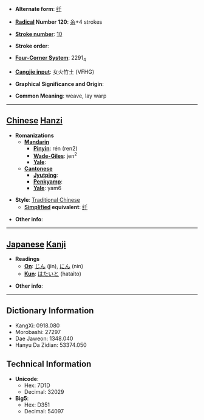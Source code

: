 * '''Alternate form''': [[纴]]

* '''[[Wiktionary:Chinese radical index| Radical]] Number 120''': [[Wiktionary:Chinese radical index 糸|糸]]+4 strokes

* '''[[Wiktionary:Chinese total strokes index|Stroke number]]''': [[Wiktionary:Chinese total strokes index 10|10]]

* '''Stroke order''': 

* '''[[Wiktionary:Chinese four corner index|Four-Corner System]]''': 2291<sub>4</sub>

* '''[[Wiktionary:Chinese Cangjie index|Cangjie input]]''': 女火竹土 (VFHG)

* '''Graphical Significance and Origin''': 

* '''Common Meaning''': weave, lay warp

----

== [[Chinese]] [[Hanzi]] ==

* '''Romanizations'''
** '''[[Mandarin]]'''
*** '''[[Pinyin]]''': rén (ren2)
*** '''[[Wade-Giles]]''': jen<sup>2</sup>
*** '''[[Yale]]''': 
** '''[[Cantonese]]'''
*** '''[[Jyutping]]''':
*** '''[[Penkyamp]]''': 
*** '''[[Yale]]''': yam6

* '''Style''': [[Traditional Chinese]] 
** '''[[Simplified Chinese|Simplified]] equivalent''': [[纴]]

* '''Other info''': 

----

== [[Japanese]] [[Kanji]] ==

* '''Readings'''
** '''[[On]]''': [[じん]] (jin), [[にん]] (nin)
** '''[[Kun]]''': [[はたいと]] (hataito)

* '''Other info''':  

----

== Dictionary Information ==

* KangXi: 0918.080
* Morobashi: 27297
* Dae Jaweon: 1348.040
* Hanyu Da Zidian: 53374.050

== Technical Information ==

* '''Unicode''':
** Hex: 7D1D
** Decimal: 32029
* '''Big5''':
** Hex: D351
** Decimal: 54097